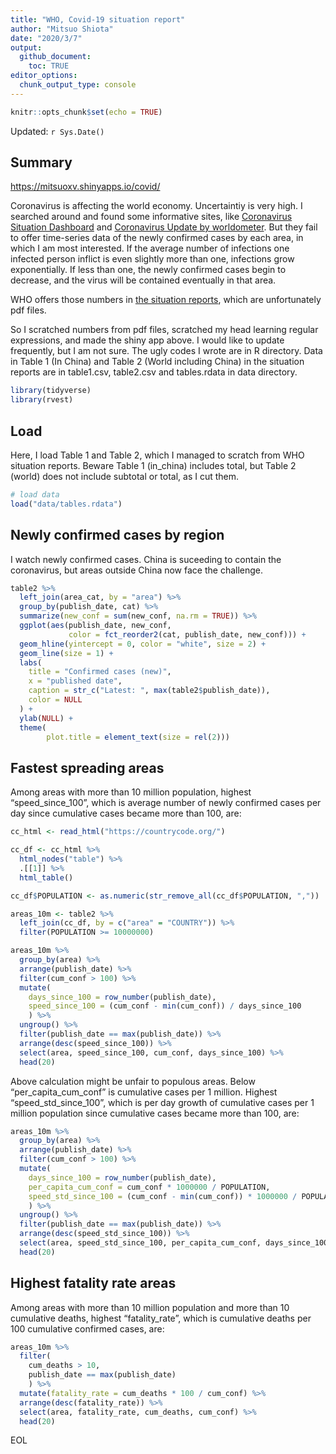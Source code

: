 ```yaml
---
title: "WHO, Covid-19 situation report"
author: "Mitsuo Shiota"
date: "2020/3/7"
output: 
  github_document:
    toc: TRUE
editor_options: 
  chunk_output_type: console
---
```


```r
knitr::opts_chunk$set(echo = TRUE)
```

Updated: `r Sys.Date()`

## Summary

<https://mitsuoxv.shinyapps.io/covid/>

Coronavirus is affecting the world economy. Uncertaintiy is very high. I searched around and found some informative sites, like [Coronavirus Situation Dashboard](https://who.maps.arcgis.com/apps/opsdashboard/index.html#/c88e37cfc43b4ed3baf977d77e4a0667) and [Coronavirus Update by worldometer](https://www.worldometers.info/coronavirus/). But they fail to offer time-series data of the newly confirmed cases by each area, in which I am most interested. If the average number of infections one infected person inflict is even slightly more than one, infections grow exponentially. If less than one, the newly confirmed cases begin to decrease, and the virus will be contained eventually in that area.

WHO offers those numbers in [the situation reports](https://www.who.int/emergencies/diseases/novel-coronavirus-2019/situation-reports/), which are unfortunately pdf files.

So I scratched numbers from pdf files, scratched my head learning regular expressions, and made the shiny app above. I would like to update frequently, but I am not sure. The ugly codes I wrote are in R directory. Data in Table 1 (In China) and Table 2 (World including China) in the situation reports are in table1.csv, table2.csv and tables.rdata in data directory.

```r
library(tidyverse)
library(rvest)
```

## Load

Here, I load Table 1 and Table 2, which I managed to scratch from WHO situation reports. Beware Table 1 (in_china) includes total, but Table 2 (world) does not include subtotal or total, as I cut them.

```r
# load data
load("data/tables.rdata")
```

## Newly confirmed cases by region

I watch newly confirmed cases. China is suceeding to contain the coronavirus, but areas outside China now face the challenge.

```r
table2 %>% 
  left_join(area_cat, by = "area") %>% 
  group_by(publish_date, cat) %>% 
  summarize(new_conf = sum(new_conf, na.rm = TRUE)) %>% 
  ggplot(aes(publish_date, new_conf,
             color = fct_reorder2(cat, publish_date, new_conf))) +
  geom_hline(yintercept = 0, color = "white", size = 2) +
  geom_line(size = 1) +
  labs(
    title = "Confirmed cases (new)",
    x = "published date",
    caption = str_c("Latest: ", max(table2$publish_date)),
    color = NULL
  ) +
  ylab(NULL) +
  theme(
        plot.title = element_text(size = rel(2)))

```

## Fastest spreading areas

Among areas with more than 10 million population, highest "speed_since_100",  which is average number of newly confirmed cases per day since cumulative cases became more than 100, are:

```r
cc_html <- read_html("https://countrycode.org/")

cc_df <- cc_html %>% 
  html_nodes("table") %>% 
  .[[1]] %>% 
  html_table()

cc_df$POPULATION <- as.numeric(str_remove_all(cc_df$POPULATION, ","))

areas_10m <- table2 %>% 
  left_join(cc_df, by = c("area" = "COUNTRY")) %>% 
  filter(POPULATION >= 10000000)

areas_10m %>% 
  group_by(area) %>% 
  arrange(publish_date) %>% 
  filter(cum_conf > 100) %>% 
  mutate(
    days_since_100 = row_number(publish_date),
    speed_since_100 = (cum_conf - min(cum_conf)) / days_since_100
    ) %>% 
  ungroup() %>% 
  filter(publish_date == max(publish_date)) %>% 
  arrange(desc(speed_since_100)) %>% 
  select(area, speed_since_100, cum_conf, days_since_100) %>% 
  head(20)
```

Above calculation might be unfair to populous areas. Below "per_capita_cum_conf" is cumulative cases per 1 million. Highest "speed_std_since_100", which is per day growth of cumulative cases per 1 million population since cumulative cases became more than 100, are:

```r
areas_10m %>% 
  group_by(area) %>% 
  arrange(publish_date) %>% 
  filter(cum_conf > 100) %>% 
  mutate(
    days_since_100 = row_number(publish_date),
    per_capita_cum_conf = cum_conf * 1000000 / POPULATION,
    speed_std_since_100 = (cum_conf - min(cum_conf)) * 1000000 / POPULATION / days_since_100
    ) %>% 
  ungroup() %>% 
  filter(publish_date == max(publish_date)) %>% 
  arrange(desc(speed_std_since_100)) %>% 
  select(area, speed_std_since_100, per_capita_cum_conf, days_since_100) %>% 
  head(20)
```


## Highest fatality rate areas

Among areas with more than 10 million population and more than 10 cumulative deaths, highest "fatality_rate", which is cumulative deaths per 100 cumulative confirmed cases, are:

```r
areas_10m %>% 
  filter(
    cum_deaths > 10,
    publish_date == max(publish_date)
    ) %>% 
  mutate(fatality_rate = cum_deaths * 100 / cum_conf) %>% 
  arrange(desc(fatality_rate)) %>% 
  select(area, fatality_rate, cum_deaths, cum_conf) %>% 
  head(20)
```


EOL


